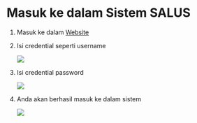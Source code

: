 # Masuk ke dalam Sistem SALUS

1. Masuk ke dalam [Website](https://artikular.gcgsalus.id/)

2. Isi credential seperti username
    
    ![](images/login/1.png)

3. Isi credential password

    ![](images/login/2.png)

4. Anda akan berhasil masuk ke dalam sistem 

    ![](images/login/3.png)